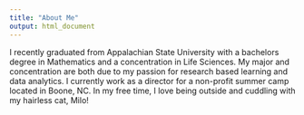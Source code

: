 ```yaml
---
title: "About Me"
output: html_document
---
```


I recently graduated from Appalachian State University with a bachelors degree in Mathematics and a concentration in Life Sciences. My major and concentration are both due to my passion for research based learning and data analytics. I currently work as a director for a non-profit summer camp located in Boone, NC. In my free time, I love being outside and cuddling with my hairless cat, Milo! 